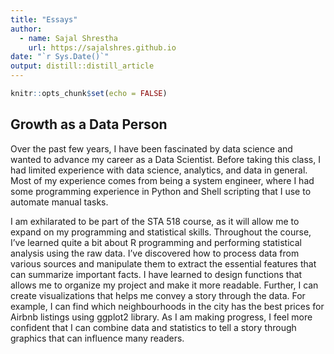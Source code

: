 ```yaml
---
title: "Essays"
author:
  - name: Sajal Shrestha 
    url: https://sajalshres.github.io
date: "`r Sys.Date()`"
output: distill::distill_article
---
```


```r
knitr::opts_chunk$set(echo = FALSE)
```

## Growth as a Data Person

Over the past few years, I have been fascinated by data science and wanted to advance my career as a Data Scientist. Before taking this class, I had limited experience with data science, analytics, and data in general. Most of my experience comes from being a system engineer, where I had some programming experience in Python and Shell scripting that I use to automate manual tasks. 

I am exhilarated to be part of the STA 518 course, as it will allow me to expand on my programming and statistical skills. Throughout the course, I've learned quite a bit about R programming and performing statistical analysis using the raw data. I've discovered how to process data from various sources and manipulate them to extract the essential features that can summarize important facts. I have learned to design functions that allows me to organize my project and make it more readable. Further, I can create visualizations that helps me convey a story through the data. For example, I can find which neighbourhoods in the city has the best prices for Airbnb listings using ggplot2 library. As I am making progress, I feel more confident that I can combine data and statistics to tell a story through graphics that can influence many readers.